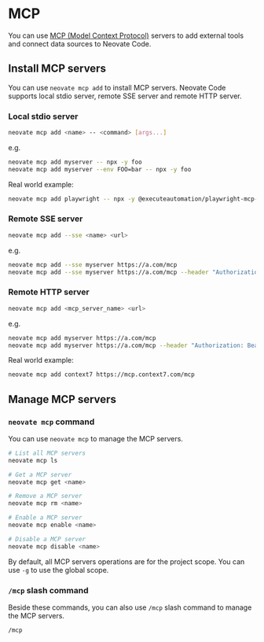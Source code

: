 # MCP

You can use [MCP (Model Context Protocol)](https://modelcontextprotocol.io/introduction) servers to add external tools and connect data sources to Neovate Code.

## Install MCP servers

You can use `neovate mcp add` to install MCP servers. Neovate Code supports local stdio server, remote SSE server and remote HTTP server.

### Local stdio server

```bash
neovate mcp add <name> -- <command> [args...]
```

e.g.

```bash
neovate mcp add myserver -- npx -y foo
neovate mcp add myserver --env FOO=bar -- npx -y foo
```

Real world example:

```bash
neovate mcp add playwright -- npx -y @executeautomation/playwright-mcp-server
```

### Remote SSE server

```bash
neovate mcp add --sse <name> <url>
```

e.g.

```bash
neovate mcp add --sse myserver https://a.com/mcp
neovate mcp add --sse myserver https://a.com/mcp --header "Authorization: Bearer 123"
```

### Remote HTTP server

```bash
neovate mcp add <mcp_server_name> <url>
```

e.g.

```bash
neovate mcp add myserver https://a.com/mcp
neovate mcp add myserver https://a.com/mcp --header "Authorization: Bearer 123"
```

Real world example:

```bash
neovate mcp add context7 https://mcp.context7.com/mcp
```

## Manage MCP servers

### `neovate mcp` command

You can use `neovate mcp` to manage the MCP servers.

```bash
# List all MCP servers
neovate mcp ls

# Get a MCP server
neovate mcp get <name>

# Remove a MCP server
neovate mcp rm <name>

# Enable a MCP server
neovate mcp enable <name>

# Disable a MCP server
neovate mcp disable <name>
```

By default, all MCP servers operations are for the project scope. You can use `-g` to use the global scope.

### `/mcp` slash command

Beside these commands, you can also use `/mcp` slash command to manage the MCP servers.

```bash
/mcp
```
